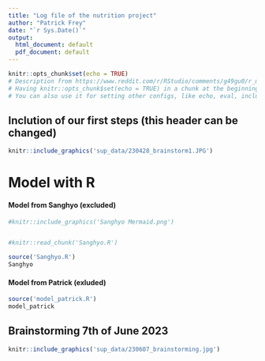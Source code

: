 ```yaml
---
title: "Log file of the nutrition project"
author: "Patrick Frey"
date: "`r Sys.Date()`"
output:
  html_document: default
  pdf_document: default
---
```

<!--please enter your names as authors--> 

```r
knitr::opts_chunk$set(echo = TRUE)
# Description from https://www.reddit.com/r/RStudio/comments/g49gu0/r_markdown_knitropts_chunksetecho_true/
# Having knitr::opts_chunk$set(echo = TRUE) in a chunk at the beginning of your document is the same of having ````{r echo = TRUE}` for all chunks.
# You can also use it for setting other configs, like echo, eval, include and others 
```

## Inclution of our first steps (this header can be changed)

```r
knitr::include_graphics('sup_data/230428_brainstorm1.JPG')
```


# Model with R
#### Model from Sanghyo (excluded)
```r
#knitr::include_graphics('Sanghyo Mermaid.png')


#knitr::read_chunk('Sanghyo.R')

source('Sanghyo.R')
Sanghyo

```


#### Model from Patrick (exluded)
```r

source('model_patrick.R')
model_patrick
```

<!--
# Building a decision
* **Research** 
    + Where exists sugar taxes already? 
    + for which products exist sugar taxes?
    + add more...

* **Positiv apsects** of a sugar tax:
    + less sugar consumption -> benefit on health 
    + add more... 

* **Negativ aspects** of a sugar tax:
    + higher cost for the consumer
    + add more... 
    
* **Further aspects** 
    + impacts on social relationships? e.g. kids birthday
    
-->

## Brainstorming 7th of June 2023 
```r
knitr::include_graphics('sup_data/230607_brainstorming.jpg')
```



